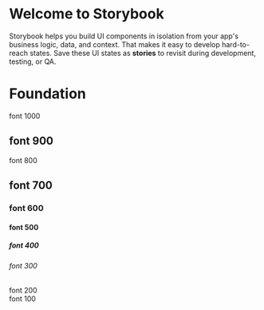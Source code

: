 
<Meta title="Introduction" />

# Welcome to Storybook

Storybook helps you build UI components in isolation from your app's business logic, data, and context.
That makes it easy to develop hard-to-reach states. Save these UI states as **stories** to revisit during development, testing, or QA.

<h1>Foundation</h1>

<section className="sb-container">

<div data-s-font="1000">font 1000</div>
<h1 data-s-font="900">font 900</h1>
<div data-s-font="800">font 800</div>
<h2 data-s-font="700">font 700</h2>
<h3 data-s-font="600">font 600</h3>
<h4 data-s-font="500">font 500</h4>
<h5 data-s-font="400">font 400</h5>
<h6 data-s-font="300">font 300</h6>
<div data-s-font="200">font 200</div>
<div data-s-font="100">font 100</div>
</section>
